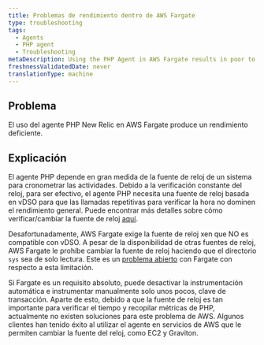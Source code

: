 ```yaml
---
title: Problemas de rendimiento dentro de AWS Fargate
type: troubleshooting
tags:
  - Agents
  - PHP agent
  - Troubleshooting
metaDescription: Using the PHP Agent in AWS Fargate results in poor to unacceptable performance due to the clocksource.
freshnessValidatedDate: never
translationType: machine
---
```


## Problema

El uso del agente PHP New Relic en AWS Fargate produce un rendimiento deficiente.

## Explicación

El agente PHP depende en gran medida de la fuente de reloj de un sistema para cronometrar las actividades. Debido a la verificación constante del reloj, para ser efectivo, el agente PHP necesita una fuente de reloj basada en vDSO para que las llamadas repetitivas para verificar la hora no dominen el rendimiento general. Puede encontrar más detalles sobre cómo verificar/cambiar la fuente de reloj [aquí](https://discuss.newrelic.com/t/relic-solution-php-agent-cpu-overhead-tips/70182).

Desafortunadamente, AWS Fargate exige la fuente de reloj xen que NO es compatible con vDSO. A pesar de la disponibilidad de otras fuentes de reloj, AWS Fargate le prohíbe cambiar la fuente de reloj haciendo que el directorio `sys` sea de solo lectura. Este es un [problema abierto](https://github.com/aws/containers-roadmap/issues/974) con Fargate con respecto a esta limitación.

Si Fargate es un requisito absoluto, puede desactivar la instrumentación automática e instrumentar manualmente solo unos pocos, clave de transacción. Aparte de esto, debido a que la fuente de reloj es tan importante para verificar el tiempo y recopilar métricas de PHP, actualmente no existen soluciones para este problema de AWS. Algunos clientes han tenido éxito al utilizar el agente en servicios de AWS que le permiten cambiar la fuente del reloj, como EC2 y Graviton.